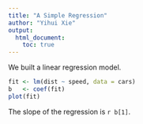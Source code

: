 ```yaml
---
title: "A Simple Regression"
author: "Yihui Xie"
output:
  html_document:
    toc: true
---
```

We built a linear regression model.

```r
fit <- lm(dist ~ speed, data = cars)
b   <- coef(fit)
plot(fit)
```

The slope of the regression is `r b[1]`.
